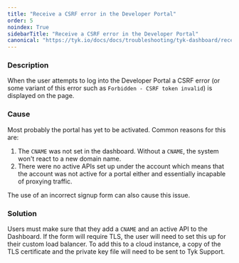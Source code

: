 ```yaml
---
title: "Receive a CSRF error in the Developer Portal"
order: 5
noindex: True
sidebarTitle: "Receive a CSRF error in the Developer Portal"
canonical: "https://tyk.io/docs/docs/troubleshooting/tyk-dashboard/receive-csrf-error-developer-portal"
---
```



<LegacyClassicPortalApi/>

### Description

When the user attempts to log into the Developer Portal a CSRF error (or some variant of this error such as `Forbidden - CSRF token invalid`) is displayed on the page.

### Cause

Most probably the portal has yet to be activated. Common reasons for this are:

1.  The `CNAME` was not set in the dashboard. Without a `CNAME`, the system won't react to a new domain name.
2.  There were no active APIs set up under the account which means that the account was not active for a portal either and essentially incapable of proxying traffic.

The use of an incorrect signup form can also cause this issue.

### Solution

Users must make sure that they add a `CNAME` and an active API to the Dashboard. If the form will require TLS, the user will need to set this up for their custom load balancer. To add this to a cloud instance, a copy of the TLS certificate and the private key file will need to be sent to Tyk Support.